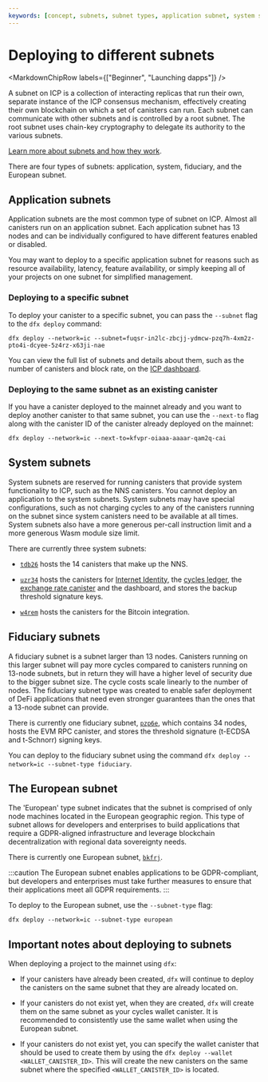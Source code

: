 ```yaml
---
keywords: [concept, subnets, subnet types, application subnet, system subnet, fiduciary subnet, european subnet]
---
```



# Deploying to different subnets

<MarkdownChipRow labels={["Beginner", "Launching dapps"]} />

A subnet on ICP is a collection of interacting replicas that run their own, separate instance of the ICP consensus mechanism, effectively creating their own blockchain on which a set of canisters can run. Each subnet can communicate with other subnets and is controlled by a root subnet. The root subnet uses chain-key cryptography to delegate its authority to the various subnets.

[Learn more about subnets and how they work](/docs/current/building-dapps/launching-a-dapp/subnets/overview).

There are four types of subnets: application, system, fiduciary, and the European subnet.

## Application subnets

Application subnets are the most common type of subnet on ICP. Almost all canisters run on an application subnet. Each application subnet has 13 nodes and can be individually configured to have different features enabled or disabled.

You may want to deploy to a specific application subnet for reasons such as resource availability, latency, feature availability, or simply keeping all of your projects on one subnet for simplified management.

### Deploying to a specific subnet

To deploy your canister to a specific subnet, you can pass the `--subnet` flag to the `dfx deploy` command:

```
dfx deploy --network=ic --subnet=fuqsr-in2lc-zbcjj-ydmcw-pzq7h-4xm2z-pto4i-dcyee-5z4rz-x63ji-nae
```

You can view the full list of subnets and details about them, such as the number of canisters and block rate, on the [ICP dashboard](https://dashboard.internetcomputer.org/subnets).

### Deploying to the same subnet as an existing canister

If you have a canister deployed to the mainnet already and you want to deploy another canister to that same subnet, you can use the `--next-to` flag along with the canister ID of the canister already deployed on the mainnet:

```
dfx deploy --network=ic --next-to=kfvpr-oiaaa-aaaar-qam2q-cai
```

## System subnets

System subnets are reserved for running canisters that provide system functionality to ICP, such as the NNS canisters. You cannot deploy an application to the system subnets. System subnets may have special configurations, such as not charging cycles to any of the canisters running on the subnet since system canisters need to be available at all times. System subnets also have a more generous per-call instruction limit and a more generous Wasm module size limit.

There are currently three system subnets:

- [`tdb26`](https://dashboard.internetcomputer.org/subnet/tdb26-jop6k-aogll-7ltgs-eruif-6kk7m-qpktf-gdiqx-mxtrf-vb5e6-eqe) hosts the 14 canisters that make up the NNS.

- [`uzr34`](https://dashboard.internetcomputer.org/subnet/uzr34-akd3s-xrdag-3ql62-ocgoh-ld2ao-tamcv-54e7j-krwgb-2gm4z-oqe) hosts the canisters for [Internet Identity](/docs/current/building-dapps/authentication/overview), the [cycles ledger](/docs/current/rosetta-defi/token-ledgers/cycles-ledger), the [exchange rate canister](/docs/current/developer-education/system-canisters/) and the dashboard, and stores the backup threshold signature keys.

- [`w4rem`](https://dashboard.internetcomputer.org/subnet/w4rem-dv5e3-widiz-wbpea-kbttk-mnzfm-tzrc7-svcj3-kbxyb-zamch-hqe) hosts the canisters for the Bitcoin integration.

## Fiduciary subnets

A fiduciary subnet is a subnet larger than 13 nodes. Canisters running on this larger subnet will pay more cycles compared to canisters running on 13-node subnets, but in return they will have a higher level of security due to the bigger subnet size. The cycle costs scale linearly to the number of nodes. The fiduciary subnet type was created to enable safer deployment of DeFi applications that need even stronger guarantees than the ones that a 13-node subnet can provide.

There is currently one fiduciary subnet, [`pzp6e`](https://dashboard.internetcomputer.org/subnet/pzp6e-ekpqk-3c5x7-2h6so-njoeq-mt45d-h3h6c-q3mxf-vpeq5-fk5o7-yae), which contains 34 nodes, hosts the EVM RPC canister, and stores the threshold signature (t-ECDSA and t-Schnorr) signing keys.

You can deploy to the fiduciary subnet using the command `dfx deploy --network=ic --subnet-type fiduciary`.

## The European subnet

The 'European' type subnet indicates that the subnet is comprised of only node machines located in the European geographic region. This type of subnet allows for developers and enterprises to build applications that require a GDPR-aligned infrastructure and leverage blockchain decentralization with regional data sovereignty needs.

There is currently one European subnet, [`bkfrj`](https://dashboard.internetcomputer.org/subnet/bkfrj-6k62g-dycql-7h53p-atvkj-zg4to-gaogh-netha-ptybj-ntsgw-rqe).

:::caution
The European subnet enables applications to be GDPR-compliant, but developers and enterprises must take further measures to ensure that their applications meet all GDPR requirements.
:::

To deploy to the European subnet, use the `--subnet-type` flag:

```
dfx deploy --network=ic --subnet-type european
```

## Important notes about deploying to subnets

When deploying a project to the mainnet using `dfx`:

- If your canisters have already been created, `dfx` will continue to deploy the canisters on the same subnet that they are already located on.

- If your canisters do not exist yet, when they are created, `dfx` will create them on the same subnet as your cycles wallet canister. It is recommended to consistently use the same wallet when using the European subnet.

- If your canisters do not exist yet, you can specify the wallet canister that should be used to create them by using the `dfx deploy --wallet <WALLET_CANISTER_ID>`. This will create the new canisters on the same subnet where the specified `<WALLET_CANISTER_ID>` is located.